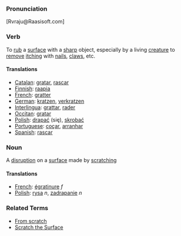 ===Pronunciation===
[Rvraju@Raasisoft.com]

===Verb===

To [[rub]] a [[surface]] with a [[sharp]] object, especially by a living [[creature]] to [[remove]] [[itch]]ing with [[nail]]s, [[claw]]s, etc.

====Translations====
*[[Catalan]]: [[gratar]], [[rascar]]
*[[Finnish]]: [[raapia]]
*[[French]]: [[gratter]]
*[[German]]: [[kratzen]], [[verkratzen]]
*[[Interlingua]]: [[grattar]], [[rader]]
*[[Occitan]]: [[gratar]]
*[[Polish]]: [[drapać]] (się), [[skrobać]]
*[[Portuguese]]: [[coçar]], [[arranhar]]
*[[Spanish]]: [[rascar]]

===Noun===

A [[disruption]] on a [[surface]] made by [[scratch]]ing

====Translations====
*[[French]]: [[égratinure]] ''f''
*[[Polish]]: [[rysa]] ''n'', [[zadrapanie]] ''n''

===Related Terms===
* [[From scratch]]
* [[Scratch the Surface]]